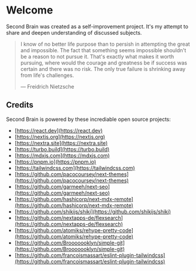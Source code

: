 # Welcome

Second Brain was created as a self-improvement project. It's my attempt to share and deepen understanding of discussed subjects.  

> I know of no better life purpose 
> than to persish in attempting the
> great and impossible. The fact 
> that something seems 
> impossible shouldn't be a
> reason to not pursue it.
> That's exactly what makes it worth
> pursuing, where would the 
> courage and greatness be if
> success was certain and there
> was no risk. The only true failure
> is shrinking away from life's challenges.
>
> —  Freidrich Nietzsche

## Credits
Second Brain is powered by these incrediable open source projects:

- [https://react.dev](https://react.dev)
- [https://nextjs.org](https://nextjs.org)
- [https://nextra.site](https://nextra.site)
- [https://turbo.build](https://turbo.build)
- [https://mdxjs.com](https://mdxjs.com)
- [https://pnpm.io](https://pnpm.io)
- [https://tailwindcss.com](https://tailwindcss.com)
- [https://github.com/pacocoursey/next-themes](https://github.com/pacocoursey/next-themes)
- [https://github.com/garmeeh/next-seo](https://github.com/garmeeh/next-seo)
- [https://github.com/hashicorp/next-mdx-remote](https://github.com/hashicorp/next-mdx-remote)
- [https://github.com/shikijs/shiki](https://github.com/shikijs/shiki)
- [https://github.com/nextapps-de/flexsearch](https://github.com/nextapps-de/flexsearch)
- [https://github.com/atomiks/rehype-pretty-code](https://github.com/atomiks/rehype-pretty-code)
- [https://github.com/Brooooooklyn/simple-git](https://github.com/Brooooooklyn/simple-git)
- [https://github.com/francoismassart/eslint-plugin-tailwindcss](https://github.com/francoismassart/eslint-plugin-tailwindcss)


